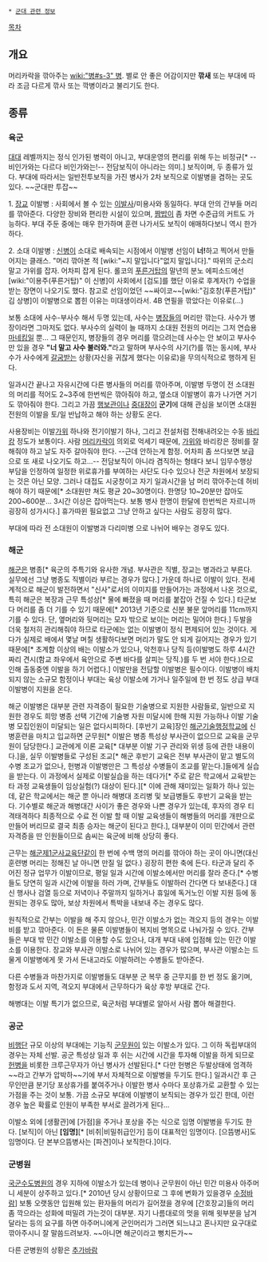  * [[군대 관련 정보]]

[[목차]]
== 개요 ==
머리카락을 깎아주는 [[wiki:"병#s-3" 병]]. 별로 안 좋은 어감이지만 '''깎새''' 또는 부대에 따라 조금 다르게 깎사 또는 깍병이라고 불리기도 한다.

== 종류 ==
=== 육군 ===
[[대대]] 레벨까지는 정식 인가된 병력이 아니고, 부대운영의 편리를 위해 두는 비정규[* --비인가와는 다르다 비인가와는!-- 전담보직이 아니라는 의미.] 보직이며, 두 종류가 있다. 부대에 따라서는 일반전투보직을 가진 병사가 2차 보직으로 이발병을 겸하는 곳도 있다. ~~군대판 투잡~~

1. [[장교]] 이발병 : 사회에서 볼 수 있는 [[이발]]사/미용사와 동일하다. 부대 안의 간부들 머리를 깎아준다. 다양한 장비와 편리한 시설이 있으며, [[짬밥]]이 좀 차면 수준급의 커트도 가능하다. 부대 주둔 중에는 매우 한가하며 훈련 나가서도 보직이 애매하다보니 역시 한가하다.

2. 소대 이발병 : [[신병]]이 소대로 배속되는 시점에서 이발병 선임이 '''너!'''하고 찍어서 만들어지는 클래스. "머리 깎아본 적 [wiki:"~지 말입니다"없지 말입니다]." 따위의 군소리 말고 가위를 잡자. 어차피 잡게 된다. 롤코의 [[푸른거탑]]의 말년의 분노 에피소드에선 [wiki:"이용주(푸른거탑)" 이 신병]이 사회에서 [검도]를 했단 이유로 후계자(?) 수업을 받는 장면이 나오기도 했다. 참고로 선임이었던 ~~싸이코~~[wiki:"김호창(푸른거탑)" 김 상병]이 이발병으로 뽑힌 이유는 미대생이라서. 4B 연필을 깎았다는 이유로(...)

보통 소대에 사수-부사수 해서 두명 있는데, 사수는 [[병장]]들의 머리만 깎는다. 사수가 병장이라면 그마저도 없다. 부사수의 실력이 늘 때까지 소대원 전원의 머리는 그저 연습용 [[마네킹]]일 뿐... 그 때문인지, 병장들의 경우 머리를 깎으려는데 사수는 안 보이고 부사수만 있을 경우 '''"너 말고 사수 불러와."'''라고 말하며 부사수의 사기(?)를 꺾는 동시에, 부사수가 사수에게 [[갈굼]]받는 상황(자신을 귀찮게 했다는 이유로)을 무의식적으로 행하게 된다.

일과시간 끝나고 자유시간에 다른 병사들의 머리를 깎아주며, 이발병 두명이 전 소대원의 머리를 적어도 2~3주에 한번씩은 깎아줘야 하고, 옆소대 이발병이 휴가 나가면 거기도 깎아줘야 한다. 그리고 가끔 [[행보관]]이나 [[중대장]]이 '''군기'''에 대해 관심을 보이면 소대원 전원의 이발을 토/일 반납하고 해야 하는 상황도 온다.

사용장비는 이발[[가위]] 하나와 전기이발기 하나, 그리고 전설처럼 전해내려오는 수동 [[바리캉]] 정도가 보통이다. 사람 [[머리카락]]이 의외로 억세기 때문에, [[가위]]와 바리캉은 정비를 잘 해줘야 하고 날도 자주 갈아줘야 한다. --근데 안하는게 함정. 어차피 좀 쓰다보면 보급으로 또 새로 나오기도 하고...-- 전담보직이 아니라 겸직하는 형태다 보니 임무수행상 부담을 인정하여 일정한 위로휴가를 부여하는 사단도 다수 있으나 전군 차원에서 보장되는 것은 아닌 모양. 그러나 대접도 시궁창이고 자기 일과시간을 남 머리 깎아주는데 허비해야 하기 때문에[* 소대원만 쳐도 평균 20~30명이다. 한명당 10~20분만 잡아도 200~600분... 3시간 이상은 잡아먹는다. 보통 병사 한명이 한달에 한번씩은 자르니까 굉장히 성가시다.] 휴가따윈 필요없고 그냥 안하고 싶다는 사람도 굉장히 많다.

부대에 따라 전 소대원이 이발병과 다리미병 으로 나뉘어 배우는 경우도 있다.
=== 해군 ===
[[해군]]은 병종[* 육군의 주특기와 유사한 개념. 부사관은 직별, 장교는 병과라고 부른다. 실무에선 그냥 병종도 직별이라 부르는 경우가 많다.] 가운데 하나로 이발이 있다. 전세계적으로 해군이 발전하면서 "신사"로서의 이미지를 만들어가는 과정에서 나온 것으로, 특히 해군은 복장과 근무 특성상[* 물에 빠졌을 때 머리를 붙잡아 건질 수 있다.] 타군보다 머리를 좀 더 기를 수 있기 때문에[* 2013년 기준으로 신분 불문 앞머리를 11cm까지 기를 수 있다. 단, 옆머리와 뒷머리는 모자 밖으로 보이는 머리는 밀어야 한다.] 두발을 더욱 철저히 관리해줘야 하므로 타군에는 없는 이발병이 정식 편제되어 있는 것이다. 게다가 실제로 배에서 몇날 며칠 생활하다보면 머리가 말도 안 되게 길어지는 경우가 있기 때문에[* 초계함 이상의 배는 이발소가 있으나, 악천후나 당직 등(이발병도 하루 4시간짜리 견시(함교 좌우에서 육안으로 주변 바다를 살피는 당직.)를 두 번 서야 한다.)으로 인해 출동중엔 이발을 하기 어렵다.] 이발만을 전담할 이발병은 필수이다. 이발병이 배치되지 않는 소규모 함정이나 부대는 육상 이발소에 가거나 일주일에 한 번 정도 상급 부대 이발병이 지원을 온다.

해군 이발병은 대부분 관련 자격증이 필요한 기술병으로 지원한 사람들로, 일반으로 지원한 경우도 희망 병종 선택 기간에 기술병 자원 미달시에 한해 지원 가능하나 이발 기술병 모집인원이 미달되는 일은 없다시피하다. [후반기 교육]장인 [[해군기술행정학교]]에 신병훈련을 마치고 입교하면 군무원[* 이발은 병종 특성상 부사관이 없으므로 교육을 군무원이 담당한다.] 교관에게 이론 교육[* 대부분 이발 기구 관리와 위생 등에 관한 내용이다.]을, 실무 이발병들로 구성된 조교[* 해군 후반기 교육은 전부 부사관이 맡고 별도의 수병 조교가 없으나, 헌병과 이발병만은 그 특성상 수병들이 조교를 맡는다.]들에게 실습을 받는다. 이 과정에서 실제로 이발실습을 하는 데다가[* 주로 같은 학교에서 교육받는 타 과정 교육생들이 임상실험(?) 대상이 된다.][* 이에 관해 재미있는 일화가 하나 있는데, 같은 학교에서는 해군 뿐 아니라 해병대 조리병 및 보급병들도 후반기 교육을 받는다. 기수별로 해군과 해병대간 사이가 좋은 경우와 나쁜 경우가 있는데, 후자의 경우 티격태격하다 최종적으로 수료 전 이발 할 때 이발 교육생들이 해병들의 머리를 개판으로 만들어 버리므로 결국 최종 승자는 해군이 된다고 한다.], 대부분이 이미 민간에서 관련 자격증을 딴 인원들이므로 솜씨는 육군에 비해 상당히 좋다.

근무는 [[해군제1군사교육단]]같이 한 번에 수백 명의 머리를 깎아야 하는 곳이 아니면(대신 훈련병 머리는 정해진 날 아니면 만질 일 없다.) 굉장히 편한 축에 든다. 타군과 달리 주어진 정규 업무가 이발이므로, 평일 일과 시간에 이발소에서만 머리를 잘라 준다.[* 수병들도 당연히 일과 시간에 이발을 하러 가며, 간부들도 이발하러 간다면 다 보내준다.] 대신 행사나 검열 등으로 저녁이나 주말까지 일하거나 휴일에 독거노인 이발 지원 등에 동원되는 경우도 많아, 보상 차원에서 특박을 내보내 주는 경우도 많다.

원칙적으로 간부는 이발을 해 주지 않으나, 민간 이발소가 없는 격오지 등의 경우는 이발비를 받고 깎아준다. 이 돈은 물론 이발병들이 복지비 명목으로 나눠가질 수 있다. 간부들은 부대 밖 민간 이발소를 이용할 수도 있으나, 대개 부대 내에 입점해 있는 민간 이발소를 이용한다. 장교와 부사관 이발소로 나뉘어 있는 경우가 많으며, 부사관 이발소는 드물게 이발병에게 못 가서 돈내고라도 이발하려는 수병들도 받아준다.

다른 수병들과 마찬가지로 이발병들도 대부분 군 복무 중 근무지를 한 번 정도 옮기며, 함정과 도서 지역, 격오지 부대에서 근무하다가 육상 후방 부대로 간다.

해병대는 이발 특기가 없으므로, 육군처럼 부대별로 알아서 사람 뽑아 해결한다.

=== 공군 ===
[[비행단]] 규모 이상의 부대에는 기능직 [[군무원]]이 있는 이발소가 있다. 그 이하 독립부대의 경우는 자체 선발. 공군 특성상 일과 후 쉬는 시간에 시간을 투자해 이발을 하게 되므로 [[헌병]]을 비롯한 크루근무자가 아닌 병사가 선발된다.[* 다만 헌병은 두발상태에 엄격하~~라고 간부가 압박하~~기에 부서 자체적으로 이발병을 두기도 한다.] 일과시간 후 근무인만큼 분기당 포상휴가를 붙여주거나 이발한 병사 수마다 포상휴가로 교환할 수 있는 가점을 주는 것이 보통. 가끔 소규모 부대에 이발병이 보직되는 경우가 있긴 한데, 이런 경우 높은 확률로 인원이 부족한 부서로 끌려가게 된다...

이발소 외에 [생활관]에 [가점]을 주거나 포상을 주는 식으로 임명 이발병을 두기도 한다. [보직]이 아닌 '''[임명]'''[* [비취|비밀취급인가] 등이 대표적인 임명이다. [으뜸병사]도 임명이다. 단 본부으뜸병사는 [파견]이나 보직한다.]이다.
=== 군병원 ===
[[국군수도병원]]의 경우 지하에 이발소가 있는데 병이나 군무원이 아닌 민간 미용사 아주머니 세분이 상주하고 있다.[* 2010년 당시 상황이므로 그 후에 변화가 있을경우 [[수정바람]]] 보통 오랫동안 입원해 있는 환자들의 머리가 길어졌을 경우에 [간호장교]들의 머리좀 깍으라는 성화에 떠밀려 가는것이 대부분. 자기 나름대로의 멋을 위해 윗부분을 남겨달라는 등의 요구를 하면 아주머니에게 군인머리가 그러면 되느냐고 혼나지만 요구대로 깎아주시니 잘 말씀드려보자. ~~아니면 해군이라고 뻥치든가~~

다른 군병원의 상황은 [[추가바람]]
